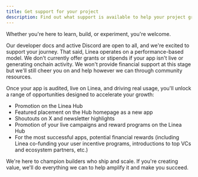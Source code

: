 ```yaml
---
title: Get support for your project
description: Find out what support is available to help your project grow.
---
```


Whether you're here to learn, build, or experiment, you're welcome. 

Our developer docs and active Discord are open to all, and we're excited to support your journey. 
That said, Linea operates on a performance-based model. We don't currently offer grants or stipends 
if your app isn't live or generating onchain activity. We won't provide financial support at this 
stage but we'll still cheer you on and help however we can through community resources.

Once your app is audited, live on Linea, and driving real usage, you'll unlock a range of 
opportunities designed to accelerate your growth:

- Promotion on the Linea Hub
- Featured placement on the Hub homepage as a new app
- Shoutouts on X and newsletter highlights
- Promotion of your live campaigns and reward programs on the Linea Hub
- For the most successful apps, potential financial rewards (including Linea co-funding your user 
incentive programs, introductions to top VCs and ecosystem partners, etc.)

We're here to champion builders who ship and scale. If you're creating value, we'll do everything 
we can to help amplify it and make you succeed.